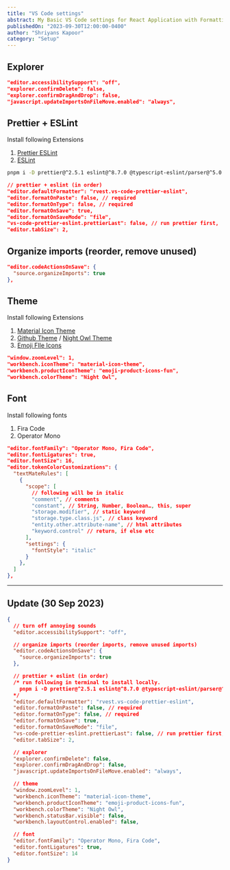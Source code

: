 ```yaml
---
title: "VS Code settings"
abstract: My Basic VS Code settings for React Application with Formatting and Linting, Font Ligatures, Organised imports and theming.
publishedOn: "2023-09-30T12:00:00-0400"
author: "Shriyans Kapoor"
category: "Setup"
---
```


## Explorer

```json
"editor.accessibilitySupport": "off",
"explorer.confirmDelete": false,
"explorer.confirmDragAndDrop": false,
"javascript.updateImportsOnFileMove.enabled": "always",
```

## Prettier + ESLint

Install following Extensions

1. [Prettier ESLint](https://marketplace.visualstudio.com/items?itemName=rvest.vs-code-prettier-eslint)
2. [ESLint](https://marketplace.visualstudio.com/items?itemName=dbaeumer.vscode-eslint)

```bash
pnpm i -D prettier@^2.5.1 eslint@^8.7.0 @typescript-eslint/parser@^5.0.1 typescript
```

```json
// prettier + eslint (in order)
"editor.defaultFormatter": "rvest.vs-code-prettier-eslint",
"editor.formatOnPaste": false, // required
"editor.formatOnType": false, // required
"editor.formatOnSave": true,
"editor.formatOnSaveMode": "file",
"vs-code-prettier-eslint.prettierLast": false, // run prettier first,
"editor.tabSize": 2,
```

## Organize imports (reorder, remove unused)

```json
"editor.codeActionsOnSave": {
  "source.organizeImports": true
},
```

## Theme

Install following Extensions

1. [Material Icon Theme](https://marketplace.visualstudio.com/items?itemName=PKief.material-icon-theme)
2. [Github Theme](https://marketplace.visualstudio.com/items?itemName=GitHub.github-vscode-theme) / [Night Owl Theme](https://marketplace.visualstudio.com/items?itemName=sdras.night-owl)
3. [Emoji FIle Icons](https://marketplace.visualstudio.com/items?itemName=mightbesimon.emoji-icons)

```json
"window.zoomLevel": 1,
"workbench.iconTheme": "material-icon-theme",
"workbench.productIconTheme": "emoji-product-icons-fun",
"workbench.colorTheme": "Night Owl",
```

## Font

Install following fonts

1. Fira Code
2. Operator Mono

```json
"editor.fontFamily": "Operator Mono, Fira Code",
"editor.fontLigatures": true,
"editor.fontSize": 16,
"editor.tokenColorCustomizations": {
  "textMateRules": [
    {
      "scope": [
        // following will be in italic
        "comment", // comments
        "constant", // String, Number, Boolean…, this, super
        "storage.modifier", // static keyword
        "storage.type.class.js", // class keyword
        "entity.other.attribute-name", // html attributes
        "keyword.control" // return, if else etc
      ],
      "settings": {
        "fontStyle": "italic"
      }
    },
  ]
},
```

---

## Update (30 Sep 2023)

```json
{
  // turn off annoying sounds
  "editor.accessibilitySupport": "off",

  // organize imports (reorder imports, remove unused imports)
  "editor.codeActionsOnSave": {
    "source.organizeImports": true
  },

  // prettier + eslint (in order)
  /* run following in terminal to install locally. 
    pnpm i -D prettier@^2.5.1 eslint@^8.7.0 @typescript-eslint/parser@^5.0.1 typescript
  */
  "editor.defaultFormatter": "rvest.vs-code-prettier-eslint",
  "editor.formatOnPaste": false, // required
  "editor.formatOnType": false, // required
  "editor.formatOnSave": true,
  "editor.formatOnSaveMode": "file",
  "vs-code-prettier-eslint.prettierLast": false, // run prettier first,
  "editor.tabSize": 2,

  // explorer
  "explorer.confirmDelete": false,
  "explorer.confirmDragAndDrop": false,
  "javascript.updateImportsOnFileMove.enabled": "always",

  // theme
  "window.zoomLevel": 1,
  "workbench.iconTheme": "material-icon-theme",
  "workbench.productIconTheme": "emoji-product-icons-fun",
  "workbench.colorTheme": "Night Owl",
  "workbench.statusBar.visible": false,
  "workbench.layoutControl.enabled": false,

  // font
  "editor.fontFamily": "Operator Mono, Fira Code",
  "editor.fontLigatures": true,
  "editor.fontSize": 14
}
```
